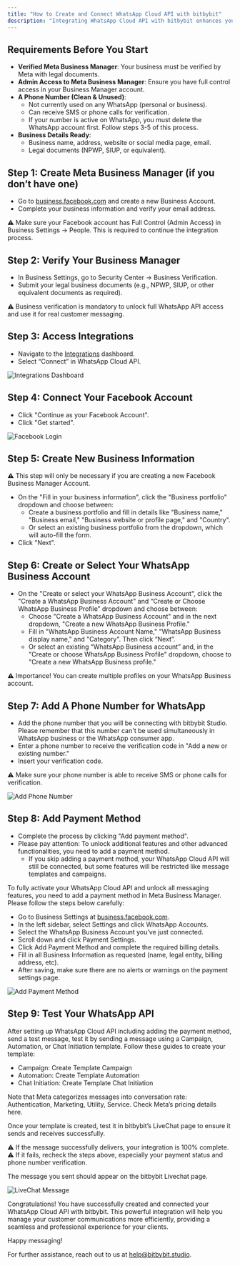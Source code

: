 ```yaml
---
title: "How to Create and Connect WhatsApp Cloud API with bitbybit"
description: "Integrating WhatsApp Cloud API with bitbybit enhances your customer communication capabilities. Follow this step-by-step guide to set up and connect your WhatsApp Cloud API."
---
```



## Requirements Before You Start

- **Verified Meta Business Manager**: Your business must be verified by Meta with legal documents.
- **Admin Access to Meta Business Manager**: Ensure you have full control access in your Business Manager account.
- **A Phone Number (Clean & Unused)**:
  - Not currently used on any WhatsApp (personal or business).
  - Can receive SMS or phone calls for verification.
  - If your number is active on WhatsApp, you must delete the WhatsApp account first. Follow steps 3-5 of this process.
- **Business Details Ready**:
  - Business name, address, website or social media page, email.
  - Legal documents (NPWP, SIUP, or equivalent).

## Step 1: Create Meta Business Manager (if you don’t have one)

- Go to [business.facebook.com](https://business.facebook.com) and create a new Business Account.
- Complete your business information and verify your email address.

⚠️ Make sure your Facebook account has Full Control (Admin Access) in Business Settings → People. This is required to continue the integration process.

## Step 2: Verify Your Business Manager

- In Business Settings, go to Security Center → Business Verification.
- Submit your legal business documents (e.g., NPWP, SIUP, or other equivalent documents as required).

⚠️ Business verification is mandatory to unlock full WhatsApp API access and use it for real customer messaging.

## Step 3: Access Integrations

- Navigate to the [Integrations](https://app.bitbybit.studio) dashboard.
- Select “Connect” in WhatsApp Cloud API.

<img
  src="/images/integrations-dashboard.png"
  alt="Integrations Dashboard"
  className="rounded-lg"
/>

## Step 4: Connect Your Facebook Account

- Click "Continue as your Facebook Account".
- Click "Get started".

<img
  src="/images/facebook-login.png"
  alt="Facebook Login"
  className="rounded-lg"
/>

## Step 5: Create New Business Information

⚠️ This step will only be necessary if you are creating a new Facebook Business Manager Account.

- On the "Fill in your business information", click the "Business portfolio" dropdown and choose between:
  - Create a business portfolio and fill in details like "Business name," "Business email," "Business website or profile page," and "Country".
  - Or select an existing business portfolio from the dropdown, which will auto-fill the form.
- Click "Next".

## Step 6: Create or Select Your WhatsApp Business Account

- On the "Create or select your WhatsApp Business Account", click the "Create a WhatsApp Business Account" and “Create or Choose WhatsApp Business Profile” dropdown and choose between:
  - Choose "Create a WhatsApp Business Account" and in the next dropdown, "Create a new WhatsApp Business Profile."
  - Fill in "WhatsApp Business Account Name," "WhatsApp Business display name," and "Category". Then click “Next”.
  - Or select an existing “WhatsApp Business account” and, in the "Create or choose WhatsApp Business Profile" dropdown, choose to "Create a new WhatsApp Business profile."

⚠️ Importance! You can create multiple profiles on your WhatsApp Business account.

## Step 7: Add A Phone Number for WhatsApp

- Add the phone number that you will be connecting with bitbybit Studio. Please remember that this number can't be used simultaneously in WhatsApp business or the WhatsApp consumer app.
- Enter a phone number to receive the verification code in "Add a new or existing number."
- Insert your verification code.

⚠️ Make sure your phone number is able to receive SMS or phone calls for verification.

<img
  src="/images/whatsapp-phone-number.png"
  alt="Add Phone Number"
  className="rounded-lg"
/>

## Step 8: Add Payment Method

- Complete the process by clicking "Add payment method".
- Please pay attention: To unlock additional features and other advanced functionalities, you need to add a payment method.
  - If you skip adding a payment method, your WhatsApp Cloud API will still be connected, but some features will be restricted like message templates and campaigns.

To fully activate your WhatsApp Cloud API and unlock all messaging features, you need to add a payment method in Meta Business Manager. Please follow the steps below carefully:

- Go to Business Settings at [business.facebook.com](https://business.facebook.com).
- In the left sidebar, select Settings and click WhatsApp Accounts.
- Select the WhatsApp Business Account you’ve just connected.
- Scroll down and click Payment Settings.
- Click Add Payment Method and complete the required billing details.
- Fill in all Business Information as requested (name, legal entity, billing address, etc).
- After saving, make sure there are no alerts or warnings on the payment settings page.

<img
  src="/images/payment-method.png"
  alt="Add Payment Method"
  className="rounded-lg"
/>

## Step 9: Test Your WhatsApp API

After setting up WhatsApp Cloud API including adding the payment method, send a test message, test it by sending a message using a Campaign, Automation, or Chat Initiation template. Follow these guides to create your template:

- Campaign: Create Template Campaign
- Automation: Create Template Automation
- Chat Initiation: Create Template Chat Initiation

Note that Meta categorizes messages into conversation rate: Authentication, Marketing, Utility, Service. Check Meta’s pricing details here.

Once your template is created, test it in bitbybit’s LiveChat page to ensure it sends and receives successfully.

⚠️ If the message successfully delivers, your integration is 100% complete.
⚠️ If it fails, recheck the steps above, especially your payment status and phone number verification.

The message you sent should appear on the bitbybit Livechat page.

<img
  src="/images/livechat-message.png"
  alt="LiveChat Message"
  className="rounded-lg"
/>

Congratulations! You have successfully created and connected your WhatsApp Cloud API with bitbybit. This powerful integration will help you manage your customer communications more efficiently, providing a seamless and professional experience for your clients.

Happy messaging!

For further assistance, reach out to us at [help@bitbybit.studio](mailto:help@bitbybit.studio).
